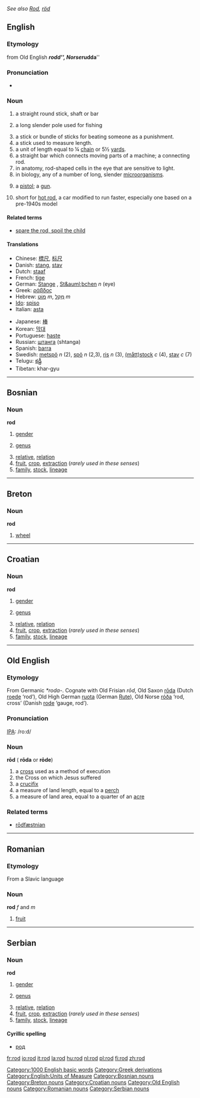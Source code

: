 ''See also [[Rod]], [[röd]]''
==English==

===Etymology===
from Old English '''''rodd''''', Norse '''''rudda'''''

===Pronunciation===
*{{audio|en-us-rod.ogg|Audio (US)}}

===Noun===
{{en-noun-reg}}

#a straight round stick, shaft or bar 
#{{cattag|fishing}} a long slender pole used for fishing
#a stick or bundle of sticks for beating someone as a punishment.
#a stick used to measure length.
#a unit of length equal to ¼ [[chain]] or 5½ [[yard]]s.
#a straight bar which connects moving parts of a machine; a connecting rod.
#in anatomy, rod-shaped cells in the eye that are sensitive to light.
#in biology, any of a number of long, slender [[microorganism]]s.
#{{slang}} a [[pistol]]; a [[gun]].
#short for [[hot rod]], a car modified to run faster, especially one based on a pre-1940s model

====Related terms====
*[[spare the rod, spoil the child]]

====Translations====
{{top}}
*Chinese: [[標尺]], [[标尺]]
*Danish: [[stang]], [[stav]]
*Dutch: [[staaf]] {{f}}
*French: [[tige]] {{f}}
*German: [[Stange]] {{f}}, [[St&auml;bchen]] ''n'' (eye)
*Greek: [[ράβδος]] {{f}}
*Hebrew: [[מוט|מוֹט]] ''m'', [[מקל|מַקֵּל]] ''m''
*[[Ido]]: [[spiso]]
*Italian: [[asta]]
{{mid}}
*Japanese: [[棒]]
*Korean: [[막대]]
*Portuguese: [[haste]]
*Russian: [[штанга]] {{f}} (shtanga)
*Spanish: [[barra]] {{f}}
*Swedish: [[metspö]] ''n'' (2), [[spö]] ''n'' (2,3), [[ris]] ''n'' (3), [[måttstock|(mått)stock]] ''c'' (4), [[stav]] ''c'' (7)
*Telugu: [[కడ్డీ]]
*Tibetan:  khar-gyu
{{bottom}}

[[Category:1000 English basic words]]
[[Category:Greek derivations]]
[[Category:English:Units of Measure]]

----

==Bosnian==
===Noun===
'''rod''' {{m}} {{s}}
#[[gender]]
#{{botany}} [[genus]]
#[[relative]], [[relation]]
#[[fruit]], [[crop]], [[extraction]] (''rarely used in these senses'')
#[[family]], [[stock]], [[lineage]]
[[Category:Bosnian nouns]]

----

==Breton==
===Noun===
'''rod'''

# [[wheel]]

[[Category:Breton nouns]]

----

==Croatian==
===Noun===
'''rod''' {{m}} {{s}}
#[[gender]]
#{{botany}} [[genus]]
#[[relative]], [[relation]]
#[[fruit]], [[crop]], [[extraction]] (''rarely used in these senses'')
#[[family]], [[stock]], [[lineage]]
[[Category:Croatian nouns]]

----

==Old English==
===Etymology===
From Germanic ''*roda-''.  Cognate with Old Frisian ''rōd'', Old Saxon [[roda|rōda]] (Dutch [[roede]] ‘rod’), Old High German [[ruota]] (German [[Rute]]), Old Norse [[roða|róða]] ‘rod, cross’ (Danish [[rode]] ‘gauge, rod’).
===Pronunciation===
[[IPA]]: /ro:d/

===Noun===
'''rōd''' {{f}} ({{p}} '''rōda''' or '''rōde''')
# a [[cross]] used as a method of execution
# the Cross on which Jesus suffered
# a [[crucifix]]
# a measure of land length, equal to a [[perch]]
# a measure of land area, equal to a quarter of an [[acre]]

===Related terms===
*[[rodfæstnian|rōdfæstnian]]

[[Category:Old English nouns]]

----

==Romanian==
===Etymology===
From a Slavic language
===Noun===
'''rod''' ''f'' and ''m''

# [[fruit]]

[[Category:Romanian nouns]]

----

==Serbian==
===Noun===
'''rod''' {{m}} {{s}}
#[[gender]]
#{{botany}} [[genus]]
#[[relative]], [[relation]]
#[[fruit]], [[crop]], [[extraction]] (''rarely used in these senses'')
#[[family]], [[stock]], [[lineage]]
====Cyrillic spelling====
*[[род#Serbian|род]]
[[Category:Serbian nouns]]

[[fr:rod]]
[[io:rod]]
[[it:rod]]
[[la:rod]]
[[hu:rod]]
[[nl:rod]]
[[pl:rod]]
[[fi:rod]]
[[zh:rod]]